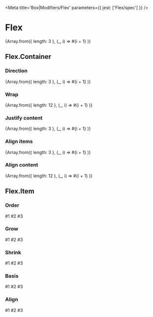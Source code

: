 

<Meta title='Box|Modifiers/Flex' parameters={{ jest: ['Flex/spec'] }} />

# Flex

<Preview>
  <Story name='Default'>
    <Flex.Container>
      <Tile>
        {Array.from({ length: 3 }, (_, i) =>
          <Flex.Item key={i}>
            <Tile>#{i + 1}</Tile>
          </Flex.Item>
        )}
      </Tile>
    </Flex.Container>
  </Story>
</Preview>

## Flex.Container

<Props of={Flex.Container} />

### Direction

<Preview>
  <Story name='Direction'>
    <Flex.Container direction='row-reverse'>
      <Tile>
        {Array.from({ length: 3 }, (_, i) =>
          <Flex.Item key={i}>
            <Tile>#{i + 1}</Tile>
          </Flex.Item>
        )}
      </Tile>
    </Flex.Container>
  </Story>
</Preview>

### Wrap

<Preview>
  <Story name='Wrap'>
    <Flex.Container wrap='wrap'>
      <Tile>
        {Array.from({ length: 12 }, (_, i) =>
          <Flex.Item key={i}>
            <Tile>#{i + 1}</Tile>
          </Flex.Item>
        )}
      </Tile>
    </Flex.Container>
  </Story>
</Preview>

### Justify content

<Preview>
  <Story name='Justify Content'>
    <Flex.Container justifyContent='space-around'>
      <Tile>
        {Array.from({ length: 3 }, (_, i) =>
          <Flex.Item key={i}>
            <Tile>#{i + 1}</Tile>
          </Flex.Item>
        )}
      </Tile>
    </Flex.Container>
  </Story>
</Preview>

### Align items

<Preview>
  <Story name='Align Items'>
    <Flex.Container alignItems='end'>
      <Tile>
        {Array.from({ length: 3 }, (_, i) =>
          <Flex.Item key={i}>
            <Tile style={{ height: i * 100 }}>#{i + 1}</Tile>
          </Flex.Item>
        )}
      </Tile>
    </Flex.Container>
  </Story>
</Preview>

### Align content

<Preview>
  <Story name='Align Content'>
    <Flex.Container wrap='wrap' alignContent='end'>
      <Tile style={{ minHeight: 400 }}>
        {Array.from({ length: 12 }, (_, i) =>
          <Flex.Item key={i}>
            <Tile>#{i + 1}</Tile>
          </Flex.Item>
        )}
      </Tile>
    </Flex.Container>
  </Story>
</Preview>

## Flex.Item

<Props of={Flex.Item} />

### Order

<Preview>
  <Story name='Order'>
    <Flex.Container>
      <Tile>
        <Flex.Item>
          <Tile>#1</Tile>
        </Flex.Item>
        <Flex.Item order={1}>
          <Tile>#2</Tile>
        </Flex.Item>
        <Flex.Item>
          <Tile>#3</Tile>
        </Flex.Item>
      </Tile>
    </Flex.Container>
  </Story>
</Preview>

### Grow

<Preview>
  <Story name='Grow'>
    <Flex.Container>
      <Tile>
        <Flex.Item>
          <Tile>#1</Tile>
        </Flex.Item>
        <Flex.Item grow={1}>
          <Tile>#2</Tile>
        </Flex.Item>
        <Flex.Item>
          <Tile>#3</Tile>
        </Flex.Item>
      </Tile>
    </Flex.Container>
  </Story>
</Preview>

### Shrink

<Preview>
  <Story name='Shrink'>
    <Flex.Container>
      <Tile>
        <Flex.Item>
          <Tile>#1</Tile>
        </Flex.Item>
        <Flex.Item shrink={1}>
          <Tile style={{ width: '100%' }}>#2</Tile>
        </Flex.Item>
        <Flex.Item>
          <Tile>#3</Tile>
        </Flex.Item>
      </Tile>
    </Flex.Container>
  </Story>
</Preview>

### Basis

<Preview>
  <Story name='Basis'>
    <Flex.Container>
      <Tile>
        <Flex.Item>
          <Tile>#1</Tile>
        </Flex.Item>
        <Flex.Item basis='400px'>
          <Tile>#2</Tile>
        </Flex.Item>
        <Flex.Item>
          <Tile>#3</Tile>
        </Flex.Item>
      </Tile>
    </Flex.Container>
  </Story>
</Preview>

### Align

<Preview>
  <Story name='Align'>
    <Flex.Container alignItems='center'>
      <Tile style={{ minHeight: 400 }}>
        <Flex.Item>
          <Tile>#1</Tile>
        </Flex.Item>
        <Flex.Item align='end'>
          <Tile>#2</Tile>
        </Flex.Item>
        <Flex.Item>
          <Tile>#3</Tile>
        </Flex.Item>
      </Tile>
    </Flex.Container>
  </Story>
</Preview>
